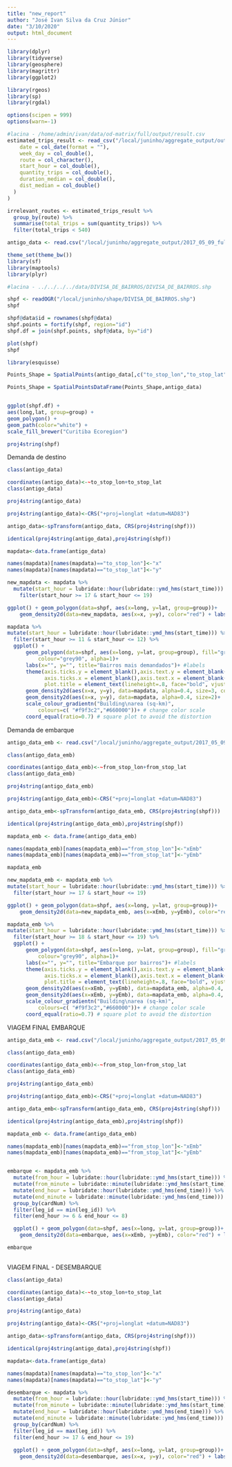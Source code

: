 ```yaml
---
title: "new_report"
author: "José Ivan Silva da Cruz Júnior"
date: "3/10/2020"
output: html_document
---
```


```r
library(dplyr)
library(tidyverse)
library(geosphere)
library(magrittr)
library(ggplot2)

library(rgeos)
library(sp)
library(rgdal)

options(scipen = 999)
options(warn=-1)
```

```r
#lacina - /home/admin/ivan/data/od-matrix/full/output/result.csv
estimated_trips_result <- read_csv("/local/juninho/aggregate_output/output/result.csv", col_types = list(
    date = col_date(format = ""),
    week_day = col_double(),
    route = col_character(),
    start_hour = col_double(),
    quantity_trips = col_double(),
    duration_median = col_double(),
    dist_median = col_double()
  )
)

irrelevant_routes <- estimated_trips_result %>% 
  group_by(route) %>% 
  summarise(total_trips = sum(quantity_trips)) %>% 
  filter(total_trips < 540)

antigo_data <- read.csv("/local/juninho/aggregate_output/2017_05_09_full_agg", stringsAsFactors=F)

```

```r
theme_set(theme_bw())
library(sf)
library(maptools)
library(plyr)

#lacina - ../../../../data/DIVISA_DE_BAIRROS/DIVISA_DE_BAIRROS.shp

shpf <- readOGR("/local/juninho/shape/DIVISA_DE_BAIRROS.shp")
shpf

shpf@data$id = rownames(shpf@data)
shpf.points = fortify(shpf, region="id")
shpf.df = join(shpf.points, shpf@data, by="id")

plot(shpf)
shpf

library(esquisse)

Points_Shape = SpatialPoints(antigo_data[,c("to_stop_lon","to_stop_lat")],proj4string=CRS(proj4string(shpf)))

Points_Shape = SpatialPointsDataFrame(Points_Shape,antigo_data)


ggplot(shpf.df) + 
aes(long,lat, group=group) + 
geom_polygon() +
geom_path(color="white") +
scale_fill_brewer("Curitiba Ecoregion")

proj4string(shpf)

```

Demanda de destino
```r
class(antigo_data)

coordinates(antigo_data)<-~to_stop_lon+to_stop_lat
class(antigo_data)

proj4string(antigo_data)

proj4string(antigo_data)<-CRS("+proj=longlat +datum=NAD83")

antigo_data<-spTransform(antigo_data, CRS(proj4string(shpf)))

identical(proj4string(antigo_data),proj4string(shpf))

mapdata<-data.frame(antigo_data)

names(mapdata)[names(mapdata)=="to_stop_lon"]<-"x"
names(mapdata)[names(mapdata)=="to_stop_lat"]<-"y"

new_mapdata <- mapdata %>% 
  mutate(start_hour = lubridate::hour(lubridate::ymd_hms(start_time))) %>% 
    filter(start_hour >= 17 & start_hour <= 19)

ggplot() + geom_polygon(data=shpf, aes(x=long, y=lat, group=group))+ 
    geom_density2d(data=new_mapdata, aes(x=x, y=y), color="red") + labs(x = "longitude", y = "latitude")


```

```r
mapdata %>% 
mutate(start_hour = lubridate::hour(lubridate::ymd_hms(start_time))) %>% 
  filter(start_hour >= 11 & start_hour <= 12) %>%
  ggplot() +  
      geom_polygon(data=shpf, aes(x=long, y=lat, group=group), fill="grey40", 
          colour="grey90", alpha=1)+
      labs(x="", y="", title="Bairros mais demandados")+ #labels
      theme(axis.ticks.y = element_blank(),axis.text.y = element_blank(), # get rid of x ticks/text
            axis.ticks.x = element_blank(),axis.text.x = element_blank(), # get rid of y ticks/text
            plot.title = element_text(lineheight=.8, face="bold", vjust=1))+ # make title bold and add space
      geom_density2d(aes(x=x, y=y), data=mapdata, alpha=0.4, size=3, color="grey20")+# to get outline
      geom_density2d(aes(x=x, y=y), data=mapdata, alpha=0.4, size=2)+
      scale_colour_gradientn("Building\narea (sq-km)", 
          colours=c( "#f9f3c2","#660000"))+ # change color scale
      coord_equal(ratio=0.7) # square plot to avoid the distortion
```

Demanda de embarque
```r
antigo_data_emb <- read.csv("/local/juninho/aggregate_output/2017_05_09_full_agg", stringsAsFactors=F)

class(antigo_data_emb)

coordinates(antigo_data_emb)<-~from_stop_lon+from_stop_lat
class(antigo_data_emb)

proj4string(antigo_data_emb)

proj4string(antigo_data_emb)<-CRS("+proj=longlat +datum=NAD83")

antigo_data_emb<-spTransform(antigo_data_emb, CRS(proj4string(shpf)))

identical(proj4string(antigo_data_emb),proj4string(shpf))

mapdata_emb <- data.frame(antigo_data_emb)

names(mapdata_emb)[names(mapdata_emb)=="from_stop_lon"]<-"xEmb"
names(mapdata_emb)[names(mapdata_emb)=="from_stop_lat"]<-"yEmb"

mapdata_emb

new_mapdata_emb <- mapdata_emb %>% 
mutate(start_hour = lubridate::hour(lubridate::ymd_hms(start_time))) %>% 
  filter(start_hour >= 17 & start_hour <= 19)

ggplot() + geom_polygon(data=shpf, aes(x=long, y=lat, group=group))+ 
    geom_density2d(data=new_mapdata_emb, aes(x=xEmb, y=yEmb), color="red") + labs(x = "longitude", y = "latitude")

```

```r
mapdata_emb %>% 
mutate(start_hour = lubridate::hour(lubridate::ymd_hms(start_time))) %>% 
  filter(start_hour >= 18 & start_hour <= 19) %>% 
  ggplot() +  
      geom_polygon(data=shpf, aes(x=long, y=lat, group=group), fill="grey40", 
          colour="grey90", alpha=1)+
      labs(x="", y="", title="Embarque por bairros")+ #labels
      theme(axis.ticks.y = element_blank(),axis.text.y = element_blank(), # get rid of x ticks/text
            axis.ticks.x = element_blank(),axis.text.x = element_blank(), # get rid of y ticks/text
            plot.title = element_text(lineheight=.8, face="bold", vjust=1))+ # make title bold and add space
      geom_density2d(aes(x=xEmb, y=yEmb), data=mapdata_emb, alpha=0.4, size=3, color="grey20")+# to get outline
      geom_density2d(aes(x=xEmb, y=yEmb), data=mapdata_emb, alpha=0.4, size=2)+
      scale_colour_gradientn("Building\narea (sq-km)", 
          colours=c( "#f9f3c2","#660000"))+ # change color scale
      coord_equal(ratio=0.7) # square plot to avoid the distortion
```

VIAGEM FINAL  EMBARQUE
```r
antigo_data_emb <- read.csv("/local/juninho/aggregate_output/2017_05_09_full_agg", stringsAsFactors=F)

class(antigo_data_emb)

coordinates(antigo_data_emb)<-~from_stop_lon+from_stop_lat
class(antigo_data_emb)

proj4string(antigo_data_emb)

proj4string(antigo_data_emb)<-CRS("+proj=longlat +datum=NAD83")

antigo_data_emb<-spTransform(antigo_data_emb, CRS(proj4string(shpf)))

identical(proj4string(antigo_data_emb),proj4string(shpf))

mapdata_emb <- data.frame(antigo_data_emb)

names(mapdata_emb)[names(mapdata_emb)=="from_stop_lon"]<-"xEmb"
names(mapdata_emb)[names(mapdata_emb)=="from_stop_lat"]<-"yEmb"


embarque <- mapdata_emb %>% 
  mutate(from_hour = lubridate::hour(lubridate::ymd_hms(start_time))) %>% 
  mutate(from_minute = lubridate::minute(lubridate::ymd_hms(start_time))) %>% 
  mutate(end_hour = lubridate::hour(lubridate::ymd_hms(end_time))) %>% 
  mutate(end_minute = lubridate::minute(lubridate::ymd_hms(end_time))) %>% 
  group_by(cardNum) %>% 
  filter(leg_id == min(leg_id)) %>% 
  filter(end_hour >= 6 & end_hour <= 8)

  ggplot() + geom_polygon(data=shpf, aes(x=long, y=lat, group=group))+ 
    geom_density2d(data=embarque, aes(x=xEmb, y=yEmb), color="red") + labs(x = "longitude", y = "latitude")

embarque
  
```

VIAGEM FINAL - DESEMBARQUE
```r
class(antigo_data)

coordinates(antigo_data)<-~to_stop_lon+to_stop_lat
class(antigo_data)

proj4string(antigo_data)

proj4string(antigo_data)<-CRS("+proj=longlat +datum=NAD83")

antigo_data<-spTransform(antigo_data, CRS(proj4string(shpf)))

identical(proj4string(antigo_data),proj4string(shpf))

mapdata<-data.frame(antigo_data)

names(mapdata)[names(mapdata)=="to_stop_lon"]<-"x"
names(mapdata)[names(mapdata)=="to_stop_lat"]<-"y"

desembarque <- mapdata %>% 
  mutate(from_hour = lubridate::hour(lubridate::ymd_hms(start_time))) %>% 
  mutate(from_minute = lubridate::minute(lubridate::ymd_hms(start_time))) %>% 
  mutate(end_hour = lubridate::hour(lubridate::ymd_hms(end_time))) %>% 
  mutate(end_minute = lubridate::minute(lubridate::ymd_hms(end_time))) %>% 
  group_by(cardNum) %>% 
  filter(leg_id == max(leg_id)) %>% 
  filter(end_hour >= 17 & end_hour <= 19)
  
  ggplot() + geom_polygon(data=shpf, aes(x=long, y=lat, group=group))+ 
    geom_density2d(data=desembarque, aes(x=x, y=y), color="red") + labs(x = "longitude", y = "latitude")
```




